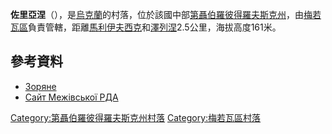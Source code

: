 {{coord|48|29|50|N|36|49|47|E|scale:30000_region:UA|display=title}}

'''佐里亞涅'''（{{lang-uk|Зоряне}}），是[[烏克蘭|烏克蘭]]的村落，位於該國中部[[第聶伯羅彼得羅夫斯克州|第聶伯羅彼得羅夫斯克州]]，由[[梅若瓦區|梅若瓦區]]負責管轄，距離[[馬利伊夫西克|馬利伊夫西克]]和[[澤列涅_(多布羅皮利亞區)|澤列涅]]2.5公里，海拔高度161米。

==參考資料==
*[http://gska2.rada.gov.ua/pls/z7502/A005?rdat1=06.12.2007&rf7571=5705 Зоряне]{{dead link|date=2017年11月 |bot=InternetArchiveBot |fix-attempted=yes }}
* [http://www.megev-rn.dp.gov.ua/OBLADM/megev_rda.nsf/docs/D474AD334F563147C225763A006DF3E7?OpenDocument Сайт Межівської РДА]{{Wayback|url=http://www.megev-rn.dp.gov.ua/OBLADM/megev_rda.nsf/docs/D474AD334F563147C225763A006DF3E7?OpenDocument |date=20160305083034 }}

{{DEFAULTSORT:Зоряне}}
[[Category:第聶伯羅彼得羅夫斯克州村落|Category:第聶伯羅彼得羅夫斯克州村落]]
[[Category:梅若瓦區村落|Category:梅若瓦區村落]]


{{Dnipropetrovsk-geo-stub}}